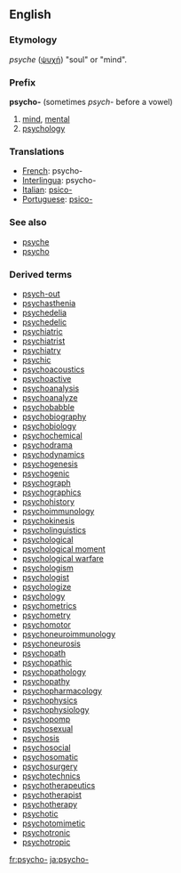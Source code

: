 ==English==
===Etymology===
{{Gr.}} ''psyche'' ([[ψυχή]]) "soul" or "mind".
===Prefix===
'''psycho-'''  (sometimes ''psych-'' before a vowel)
# [[mind]], [[mental]]
# [[psychology]]
===Translations===
*[[French]]: psycho-
*[[Interlingua]]: psycho-
*[[Italian]]: [[psico-]]
*[[Portuguese]]: [[psico-]]
===See also===
*[[psyche]]
*[[psycho]]
===Derived terms===
*[[psych-out]]
*[[psychasthenia]] 
*[[psychedelia]] 
*[[psychedelic]] 
*[[psychiatric]] 
*[[psychiatrist]]
*[[psychiatry]]
*[[psychic]]
*[[psychoacoustics]] 
*[[psychoactive]]
*[[psychoanalysis]] 
*[[psychoanalyze]]
*[[psychobabble]]
*[[psychobiography]] 
*[[psychobiology]]
*[[psychochemical]]
*[[psychodrama]]
*[[psychodynamics]] 
*[[psychogenesis]]
*[[psychogenic]]
*[[psychograph]]
*[[psychographics]] 
*[[psychohistory]]
*[[psychoimmunology]]
*[[psychokinesis]]
*[[psycholinguistics]] 
*[[psychological]]
*[[psychological moment]] 
*[[psychological warfare]] 
*[[psychologism]] 
*[[psychologist]] 
*[[psychologize]] 
*[[psychology]] 
*[[psychometrics]] 
*[[psychometry]] 
*[[psychomotor]] 
*[[psychoneuroimmunology]] 
*[[psychoneurosis]] 
*[[psychopath]] 
*[[psychopathic]] 
*[[psychopathology]] 
*[[psychopathy]] 
*[[psychopharmacology]] 
*[[psychophysics]] 
*[[psychophysiology]] 
*[[psychopomp]]
*[[psychosexual]] 
*[[psychosis]] 
*[[psychosocial]] 
*[[psychosomatic]] 
*[[psychosurgery]] 
*[[psychotechnics]] 
*[[psychotherapeutics]] 
*[[psychotherapist]] 
*[[psychotherapy]] 
*[[psychotic]] 
*[[psychotomimetic]] 
*[[psychotronic]] 
*[[psychotropic]]

[[fr:psycho-]]
[[ja:psycho-]]